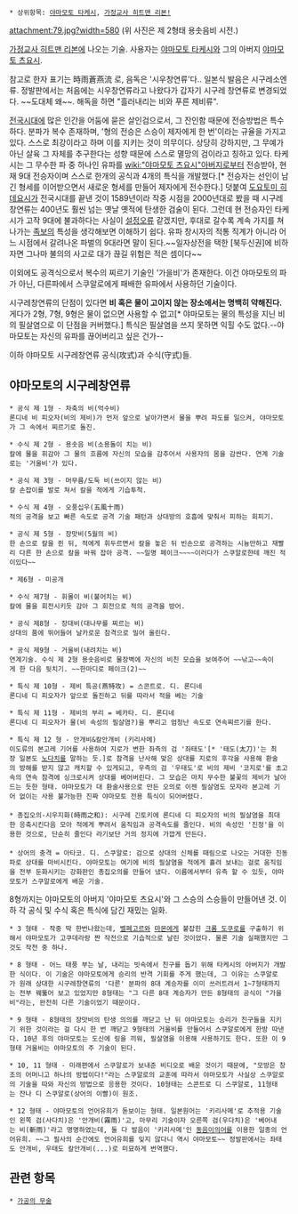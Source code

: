  * 상위항목: [[야마모토 타케시]], [[가정교사 히트맨 리본!]]
attachment:79.jpg?width=580
(위 사진은 제 2형태 용솟음비 시전.)

[[가정교사 히트맨 리본]]에 나오는 기술. 사용자는 [[야마모토 타케시]]와 그의 아버지 [[야마모토 츠요시]].

참고로 한자 표기는 時雨蒼燕流 로, 음독은 '시우창연류'다.. 일본식 발음은 시구레소엔류. 정발판에서는 처음에는 시우창연류라고 나왔다가 갑자기 시구레 창연류로 변경되었다. ~~도대체 왜~~. 해독을 하면 "흘러내리는 비와 푸른 제비류".

[[전국시대]]에 많은 인간을 어둠에 묻은 살인검으로서, 그 잔인함 때문에 전승방법은 특수하다. 분파가 복수 존재하며, '형의 전승은 스승이 제자에게 한 번'이라는 규율을 가지고 있다. 스스로 최강이라고 하며 이를 지키는 것이 의무이다. 상당히 강하지만, 그 무예가 아닌 살육 그 자체를 추구한다는 성향 때문에 스스로 멸망의 검이라고 칭하고 있다. 타케시는 그 무수한 파 중 하나인 유파를 [[wiki:"야마모토 츠요시"아버지]]로부터 전승받아, 현재 9대 전승자이며 스스로 한개의 공식과 4개의 특식을 개발했다.[* 전승자는 선인이 남긴 형세를 이어받으면서 새로운 형세를 만들어 제자에게 전수한다.]
덧붙여 [[도요토미 히데요시]]가 전국시대를 끝낸 것이 1589년이라 작중 시점을 2000년대로 봤을 때 시구레창연류는 400년도 훨씬 넘는 옛날 옛적에 탄생한 검술이 된다. 그런데 현 전승자인 타케시가 고작 9대에 불과하다는 사실이 [[설정오류]] 같겠지만, 후대로 갈수록 계속 가지를 쳐나가는 [[족보]]의 특성을 생각해보면 이해하기 쉽다. 유파 창시자의 적통 직계가 아니라 어느 시점에서 갈려나온 파벌의 9대라면 말이 된다.~~일자상전을 택한 [북두신권]에 비하자면 그나마 불의의 사고로 대가 끊길 위험은 적은 셈이다~~

이외에도 공격식으로서 복수의 찌르기 기술인 '가을비'가 존재한다. 이건 야마모토의 파가 아닌, 다른파에서 스쿠알로에게 패배한 유파에서 사용하던 기술이다.

시구레창연류의 단점이 있다면 '''비 혹은 물이 고이지 않는 장소에서는 명백히 약해진다.''' 게다가 2형, 7형, 9형은 물이 없으면 사용할 수 없고[* 야마모토는 물의 특성을 지닌 비의 필살염으로 이 단점을 커버했다.] 특식은 필살염을 쓰지 못하면 익힐 수도 없다.--야마모토는 자신의 유파를 끊어버리고 싶은 건가--

이하 야마모토 시구레창연류 공식(攻式)과 수식(守式)들.

== 야마모토의 시구레창연류 ==
 * 공식 제 1형 - 차축의 비(억수비)
 론디네 비 피오자(비의 제비)가 먼저 앞으로 날아가면서 물을 뿌려 파도를 일으켜, 야마모토가 그 속에서 찌르기로 돌진.

 * 수식 제 2형 - 용솟음 비(소용돌이 치는 비)
 칼에 물을 휘감아 그 물의 흐름에 자신의 모습을 감추어서 사용자의 몸을 감싼다. 연계 기술로는 '거울비'가 있다.

 * 공식 제 3형 - 머무름/도둑 비(쓰이지 않는 비)
 칼 손잡이를 발로 쳐서 칼을 적에게 기습투척.

 * 수식 제 4형 - 오풍십우(五風十雨)
 적의 공격을 보고 빠른 속도로 공격 기술 패턴과 상대방의 호흡에 맞춰서 피하는 회피기.

 * 공식 제 5형 - 장맛비(5월의 비)
 한 손으로 칼을 쥔 뒤, 적에게 휘두르면서 칼을 놓은 뒤 빈손으로 공격하는 시늉만하고 재빨리 다른 한 손으로 칼을 바꿔 잡아 공격. ~~일명 페이크~~~~이러다가 스쿠알로한테 깨진 적이있다~~

 * 제6형 - 미공개

 * 수식 제7형 - 휘몰이 비(불어치는 비)
 칼에 물을 회전시키듯 감아 그 회전으로 적의 공격을 방어.

 * 공식 제8형 - 장대비(대나무를 찌르는 비)
 상대의 품에 뛰어들어 날카로운 참격으로 밀어 올린다.

 * 공식 제9형 - 거울비(내려치는 비)
 연계기술. 수식 제 2형 용솟음비로 물장벽에 자신의 비친 모습을 보여주어 ~~낚고~~속이게 한 다음 뒷치기. ~~한마디로 페이크(2)~~

 * 특식 제 10형 - 제비 특공(燕特攻) = 스콘트로. 디. 론디네
 론디네 디 피오자가 앞으로 돌진하고 뒤를 따라서 적을 베는 기술

 * 특식 제 11형 - 제비의 부리 = 베카타. 디. 론디네
 론디네 디 피오자가 물(비 속성의 필살염?)을 뿌리고 엄청난 속도로 연속찌르기를 한다.

 * 특식 제 12 형 - 안개비&칼안개비 (키리사메)
 이도류의 본고레 기어를 사용하여 지로가 변한 좌측의 검 '좌태도'[* '태도(太刀)'는 최장 일본도 [[노다치]]를 말하는 듯.]로 참격을 난사해 맞은 상대를 지로의 후각을 사용해 환술의 방해를 받지 않고 캐치할 수 있게되고, 우측의 검 '우태도'로 비의 제비 '코지로'를 초고속의 연속 참격에 싱크로시켜 상대를 베어버린다. 그 모습은 마치 무수한 불꽃의 제비가 날아드는 듯한 형태. 야마모토가 대 환술사용으로 만든 오의로 이젠 필살염도 모자라 본고레 기어 없이는 사용 불가능한 진짜 야마모토 전용 특식이 되어버렸다.
 
 * 총집오의-시우지화(時雨之和): 시구레 긴토키에 론디네 디 피오자의 비의 필살염을 최대한 응축시킨다음 모아 적에게 뿌려서 움직임과 공격속도를 줄인다. 비의 속성인 '진정'을 이용한 것으로, 단순히 줄인다 라기보단 거의 정지에 가깝게 만든다.
 
 * 상어의 충격 = 아타코. 디. 스쿠알로: 검으로 상대의 신체를 때림으로 나오는 거대한 진동파로 상대를 마비시킨다. 야마모토는 여기에 비의 필살염을 적에게 흘려 보내는 걸로 움직임을 전부 둔화시키는 강화판인 총집오의를 만들어 냈다. 이름에서부터 유측 할 수 있듯, 야마모토가 스쿠알로에게 배운 기술. 

8형까지는 야마모토의 아버지 '야마모토 츠요시'와 그 스승의 스승들이 만들어낸 것. 이하 각 공식 및 수식 혹은 특식에 담긴 재밌는 일화.

 * 3 형태 - 작중 딱 한번나왔는데, [[벨페고르]]와 [[마몬]]에게 붙잡힌 [[크롬 도쿠로]]를 구출하기 위해서 야마모토가 고쿠데라랑 짠 작전으로 기습적으로 날린 것이었다. 물론 기술 실패했지만 그것도 작전 중 하나.

 * 8 형태 - 어느 태풍 부는 날, 내리는 빗속에서 친구를 돕기 위해 타케시의 아버지가 개발한 식이다. 이 기술은 야마모토에게 승리의 반격 기회를 주게 했는데, 그 이유는 스쿠알로가 원래 상대한 시구레창연류의 '다른' 분파의 8대 계승자를 이미 쓰러트려서 1~7형태까지는 전부 꿰뚫어 보고 있었지만 8형태는 "그 다른 8대 계승자가 만든 8형태의 공식이 "가을비"라는, 완전히 다른 기술이었기 때문이다.

 * 9 형태 - 8형태의 장맛비의 탄생 의의를 깨닫고 난 뒤 야마모토는 승리가 친구들을 지키기 위한 것이라는 걸 다시 한 번 깨닫고 9형태의 거울비를 만들어서 스쿠알로에게 한방 따낸다. 10년 후의 야마모토는 도신에 링을 끼워, 필살염을 이용해 사용하기도 한다. 또한 이 9형태 거울비는 야마모토의 주 기술이 된다.

 * 10, 11 형태 - 미래편에서 스쿠알로가 보내준 비디오로 배운 것이기 때문에, "모방은 창조의 어머니고 하나의 방법이다!"라는 스쿠알로의 교훈에 따라서 야마모토가 사실상 스쿠알로의 기술을 따와 자신의 방법으로 응용한 것이다. 10형태는 스콘트로 디 스쿠알로, 11형태는 잔나 디 스쿠알로(상어의 이빨)이 원조.

 * 12 형태 - 야마모토의 언어유희가 돋보이는 형태. 일본원어는 '키리사메'로 추적용 기술인 왼쪽 검(사다치)은 '안개비(霧雨)'고, 마무리 기술이자 오른쪽 검(우다치)은 '베어내는 비(斬雨)'라고 명명하였는데, 둘 다 발음이 '키리사메'인 [[동음이의어]]를 이용한 일종의 언어유희. ~~그 필사의 순간에도 언어유희를 잊지 않다니 역시 야마모토~~ 정발판에서는 좌태도 안개비, 우태도 칼안개비(...)로 미묘하게 번역했다.

== 관련 항목 ==
 * [[가공의 무술]]
